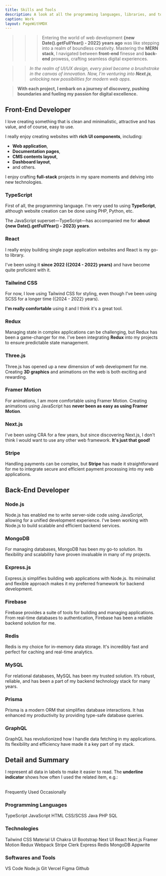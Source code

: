 ```yaml
---
title: Skills and Tools
description: A look at all the programming languages, libraries, and tools I've worked with.
caption: Work
layout: PageWithMDX
---
```


<Skills />


> > > Entering the world of web development **{new Date().getFullYear() - 2022} years ago** was like stepping into a realm of boundless creativity. Mastering the **MERN stack**, I navigated between **front-end** finesse and **back-end** prowess, crafting seamless digital experiences.

> > _In the realm of UI/UX design, every pixel became a brushstroke in the canvas of innovation. Now, I'm venturing into **Next.js**, unlocking new possibilities for modern web apps._

> **With each project, I embark on a journey of discovery, pushing boundaries and fueling my passion for digital excellence.**

## Front-End Developer

I love creating something that is clean and minimalistic, attractive and has value, and of course, easy to use.

I really enjoy creating websites with **rich UI components**, including:

- **Web application**,
- **Documentation pages**,
- **CMS contents layout**,
- **Dashboard layout**,
- and others.

I enjoy crafting **full-stack** projects in my spare moments and delving into new technologies.

### TypeScript

First of all, the programming language. I'm very used to using **TypeScript**, although website creation can be done using PHP, Python, etc.

The JavaScript superset—TypeScript—has accompanied me for **about {new Date().getFullYear() - 2023} years**.

### React

I really enjoy building single page application websites and React is my go-to library.

I've been using it **since 2022 ({2024 - 2022} years)** and have become quite proficient with it.

### Tailwind CSS

For now, I love using Tailwind CSS for styling, even though I've been using SCSS for a longer time ({2024 - 2022} years).

**I'm really comfortable** using it and I think it's a great tool.

### Redux

Managing state in complex applications can be challenging, but Redux has been a game-changer for me. I've been integrating **Redux** into my projects to ensure predictable state management.

### Three.js

Three.js has opened up a new dimension of web development for me. Creating **3D graphics** and animations on the web is both exciting and rewarding.

### Framer Motion

For animations, I am more comfortable using Framer Motion. Creating animations using JavaScript has **never been as easy as using Framer Motion**.

### Next.js

I've been using CRA for a few years, but since discovering Next.js, I don't think I would want to use any other web framework. **It's just that good!**

### Stripe

Handling payments can be complex, but **Stripe** has made it straightforward for me to integrate secure and efficient payment processing into my web applications.

## Back-End Developer

### Node.js

Node.js has enabled me to write server-side code using JavaScript, allowing for a unified development experience. I've been working with Node.js to build scalable and efficient backend services.

### MongoDB

For managing databases, MongoDB has been my go-to solution. Its flexibility and scalability have proven invaluable in many of my projects.

### Express.js

Express.js simplifies building web applications with Node.js. Its minimalist and flexible approach makes it my preferred framework for backend development.

### Firebase

Firebase provides a suite of tools for building and managing applications. From real-time databases to authentication, Firebase has been a reliable backend solution for me.

### Redis

Redis is my choice for in-memory data storage. It's incredibly fast and perfect for caching and real-time analytics.

### MySQL

For relational databases, MySQL has been my trusted solution. It’s robust, reliable, and has been a part of my backend technology stack for many years.

### Prisma

Prisma is a modern ORM that simplifies database interactions. It has enhanced my productivity by providing type-safe database queries.

### GraphQL

GraphQL has revolutionized how I handle data fetching in my applications. Its flexibility and efficiency have made it a key part of my stack.

## Detail and Summary

I represent all data in labels to make it easier to read. The **underline indicator** shows how often I used the related item, e.g.:

<br />
<HStack spacing={8}>
  <Label indicator={100}>Frequently Used</Label>
  <Label indicator={25}>Occasionally</Label>
</HStack>

### Programming Languages

<VStack spacing={12}>
  <HStack spacing={8}>
    <Label indicator={100}>TypeScript</Label>
    <Label indicator={100}>JavaScript</Label>
    <Label indicator={100}>HTML</Label>
    <Label indicator={100}>CSS/SCSS</Label>
    <Label indicator={70}>Java</Label>
  </HStack>
  <HStack spacing={8}>
    <Label indicator={50}>PHP</Label>
    <Label indicator={25}>SQL</Label>
  </HStack>
</VStack>

### Technologies

<VStack spacing={12}>
  <HStack spacing={8}>
    <Label indicator={100}>Tailwind CSS</Label>
    <Label indicator={75}>Material UI</Label>
    <Label indicator={50}>Chakra UI</Label>
    <Label indicator={50}>Bootstrap</Label>
        <Label indicator={75}>Next UI</Label>

  </HStack>
  <HStack spacing={8}>
    <Label indicator={90}>React</Label>
    <Label indicator={50}>Next.js</Label>
    <Label indicator={50}>Framer Motion</Label>
    <Label indicator={25}>Redux</Label>
    <Label indicator={25}>Webpack</Label>
    <Label indicator={25}>Stripe</Label>
    <Label indicator={50}>Clerk</Label>

  </HStack>
  <HStack spacing={8}>
    <Label indicator={25}>Express</Label>
    <Label indicator={25}>Redis</Label>
    <Label indicator={25}>MongoDB</Label>
    <Label indicator={25}>Appwrite</Label>
  </HStack>
</VStack>

### Softwares and Tools

<VStack spacing={12}>
  <HStack spacing={8}>
    <Label indicator={100}>VS Code</Label>
    <Label indicator={100}>Node.js</Label>
    <Label indicator={100}>Git</Label>
    <Label indicator={25}>Vercel</Label>
  </HStack>
  <HStack spacing={8}>
    <Label indicator={100}>Figma</Label>
    <Label indicator={100}>Github</Label>
  </HStack>
</VStack>
